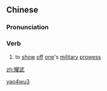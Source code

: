 ==Chinese==
{{zh-forms}}

===Pronunciation===
{{zh-pron
|m=yàowǔ
|h=pfs=yeu-vú
|cat=v
}}

===Verb===
{{zh-verb}}

# {{lb|zh|literary}} to [[show]] [[off]] [[one]]'s [[military]] [[prowess]]

[[Category:Mandarin literary terms|yao4wu3]]

[[zh:耀武]]